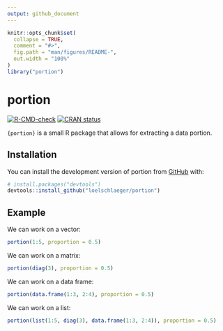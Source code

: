 ```yaml
---
output: github_document
---
```


<!-- README.md is generated from README.Rmd. Please edit that file -->

```r
knitr::opts_chunk$set(
  collapse = TRUE,
  comment = "#>",
  fig.path = "man/figures/README-",
  out.width = "100%"
)
library("portion")
```

# portion

<!-- badges: start -->
[![R-CMD-check](https://github.com/loelschlaeger/portion/actions/workflows/R-CMD-check.yaml/badge.svg)](https://github.com/loelschlaeger/portion/actions/workflows/R-CMD-check.yaml)
[![CRAN status](https://www.r-pkg.org/badges/version/portion)](https://CRAN.R-project.org/package=portion)
<!-- badges: end -->

`{portion}` is a small R package that allows for extracting a data portion.

## Installation

You can install the development version of portion from [GitHub](https://github.com/) with:

``` r
# install.packages("devtools")
devtools::install_github("loelschlaeger/portion")
```

## Example

We can work on a vector:

```r
portion(1:5, proportion = 0.5)
```

We can work on a matrix:

```r
portion(diag(3), proportion = 0.5)
```

We can work on a data frame:

```r
portion(data.frame(1:3, 2:4), proportion = 0.5)
```

We can work on a list:

```r
portion(list(1:5, diag(3), data.frame(1:3, 2:4)), proportion = 0.5)
```
